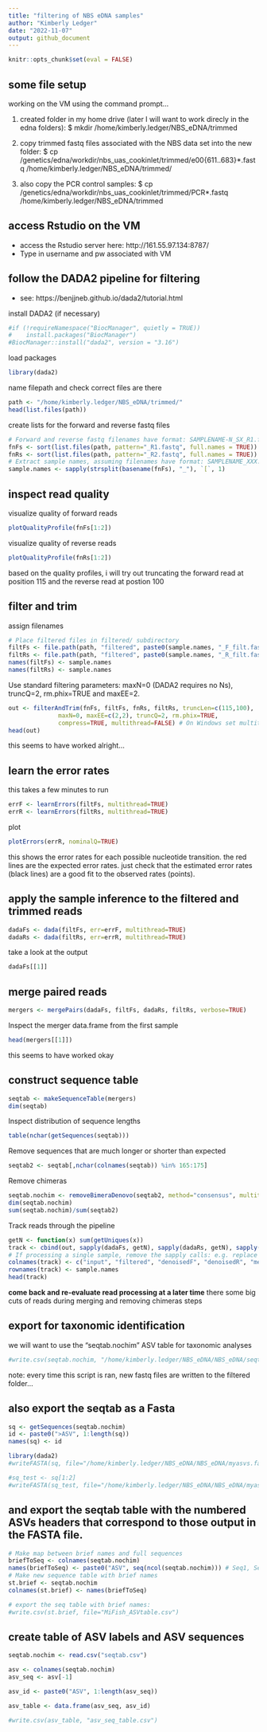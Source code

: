 ```yaml
---
title: "filtering of NBS eDNA samples"
author: "Kimberly Ledger"
date: "2022-11-07"
output: github_document
---
```


```r
knitr::opts_chunk$set(eval = FALSE)
```

## some file setup

working on the VM using the command prompt...

1. created folder in my home drive (later I will want to work direcly in the edna folders): $ mkdir /home/kimberly.ledger/NBS_eDNA/trimmed

2. copy trimmed fastq files associated with the NBS data set into the new folder:
$ cp /genetics/edna/workdir/nbs_uas_cookinlet/trimmed/e00{611..683}*.fastq /home/kimberly.ledger/NBS_eDNA/trimmed/

3. also copy the PCR control samples: 
$ cp /genetics/edna/workdir/nbs_uas_cookinlet/trimmed/PCR*.fastq /home/kimberly.ledger/NBS_eDNA/trimmed


## access Rstudio on the VM 
* access the Rstudio server here: http://161.55.97.134:8787/
* Type in username and pw associated with VM

## follow the DADA2 pipeline for filtering 
* see: https://benjjneb.github.io/dada2/tutorial.html

install DADA2 (if necessary)
```r
#if (!requireNamespace("BiocManager", quietly = TRUE))
#    install.packages("BiocManager")
#BiocManager::install("dada2", version = "3.16")
```

load packages
```r
library(dada2)
```

name filepath and check correct files are there 
```r
path <- "/home/kimberly.ledger/NBS_eDNA/trimmed/"
head(list.files(path))
```

create lists for the forward and reverse fastq files 
```r
# Forward and reverse fastq filenames have format: SAMPLENAME-N_SX_R1.fastq and SAMPLENAME-N_SX_R2.fastq
fnFs <- sort(list.files(path, pattern="_R1.fastq", full.names = TRUE))
fnRs <- sort(list.files(path, pattern="_R2.fastq", full.names = TRUE))
# Extract sample names, assuming filenames have format: SAMPLENAME_XXX.fastq
sample.names <- sapply(strsplit(basename(fnFs), "_"), `[`, 1)
```

## inspect read quality 

visualize quality of forward reads
```r
plotQualityProfile(fnFs[1:2])
```

visualize quality of reverse reads
```r
plotQualityProfile(fnRs[1:2])
```

based on the quality profiles, i will try out truncating the forward read at position 115 and the reverse read at postion 100

## filter and trim 

assign filenames 
```r
# Place filtered files in filtered/ subdirectory
filtFs <- file.path(path, "filtered", paste0(sample.names, "_F_filt.fastq.gz"))
filtRs <- file.path(path, "filtered", paste0(sample.names, "_R_filt.fastq.gz"))
names(filtFs) <- sample.names
names(filtRs) <- sample.names
```

Use standard filtering parameters: maxN=0 (DADA2 requires no Ns), truncQ=2, rm.phix=TRUE and maxEE=2.
```r
out <- filterAndTrim(fnFs, filtFs, fnRs, filtRs, truncLen=c(115,100),
              maxN=0, maxEE=c(2,2), truncQ=2, rm.phix=TRUE,
              compress=TRUE, multithread=FALSE) # On Windows set multithread=FALSE
head(out)
```

this seems to have worked alright... 

## learn the error rates 

this takes a few minutes to run
```r
errF <- learnErrors(filtFs, multithread=TRUE)
errR <- learnErrors(filtRs, multithread=TRUE)
```

plot
```r
plotErrors(errR, nominalQ=TRUE)
```

this shows the error rates for each possible nucleotide transition. the red lines are the expected error rates. just check that the estimated error rates (black lines) are a good fit to the observed rates (points). 

## apply the sample inference to the filtered and trimmed reads
```r
dadaFs <- dada(filtFs, err=errF, multithread=TRUE)
dadaRs <- dada(filtRs, err=errR, multithread=TRUE)
```

take a look at the output
```r
dadaFs[[1]]
```


## merge paired reads

```r
mergers <- mergePairs(dadaFs, filtFs, dadaRs, filtRs, verbose=TRUE)
```

Inspect the merger data.frame from the first sample
```r
head(mergers[[1]])
```

this seems to have worked okay 


## construct sequence table 

```r
seqtab <- makeSequenceTable(mergers)
dim(seqtab)
```

Inspect distribution of sequence lengths
```r
table(nchar(getSequences(seqtab)))
```

Remove sequences that are much longer or shorter than expected 
```r
seqtab2 <- seqtab[,nchar(colnames(seqtab)) %in% 165:175]
```

Remove chimeras
```r
seqtab.nochim <- removeBimeraDenovo(seqtab2, method="consensus", multithread=TRUE, verbose=TRUE)
dim(seqtab.nochim)
sum(seqtab.nochim)/sum(seqtab2)
```

Track reads through the pipeline
```r
getN <- function(x) sum(getUniques(x))
track <- cbind(out, sapply(dadaFs, getN), sapply(dadaRs, getN), sapply(mergers, getN), rowSums(seqtab.nochim))
# If processing a single sample, remove the sapply calls: e.g. replace sapply(dadaFs, getN) with getN(dadaFs)
colnames(track) <- c("input", "filtered", "denoisedF", "denoisedR", "merged", "nonchim")
rownames(track) <- sample.names
head(track)
```

**come back and re-evaluate read processing at a later time** there some big cuts of reads during merging and removing chimeras steps

## export for taxonomic identification

we will want to use the "seqtab.nochim" ASV table for taxonomic analyses

```r
#write.csv(seqtab.nochim, "/home/kimberly.ledger/NBS_eDNA/NBS_eDNA/seqtab.csv")
```

note: every time this script is ran, new fastq files are written to the filtered folder... 


## also export the seqtab as a Fasta
```r
sq <- getSequences(seqtab.nochim)
id <- paste0(">ASV", 1:length(sq))
names(sq) <- id

library(dada2)
#writeFASTA(sq, file="/home/kimberly.ledger/NBS_eDNA/NBS_eDNA/myasvs.fasta")

#sq_test <- sq[1:2]
#writeFASTA(sq_test, file="/home/kimberly.ledger/NBS_eDNA/NBS_eDNA/myasvs_test.fasta")
```

## and export the seqtab table with the numbered ASVs headers that correspond to those output in the FASTA file.
```r
# Make map between brief names and full sequences
briefToSeq <- colnames(seqtab.nochim)
names(briefToSeq) <- paste0("ASV", seq(ncol(seqtab.nochim))) # Seq1, Seq2, ...
# Make new sequence table with brief names
st.brief <- seqtab.nochim
colnames(st.brief) <- names(briefToSeq)

# export the seq table with brief names:
#write.csv(st.brief, file="MiFish_ASVtable.csv")
```



## create table of ASV labels and ASV sequences
```r
seqtab.nochim <- read.csv("seqtab.csv")

asv <- colnames(seqtab.nochim)
asv_seq <- asv[-1]

asv_id <- paste0("ASV", 1:length(asv_seq))

asv_table <- data.frame(asv_seq, asv_id)

#write.csv(asv_table, "asv_seq_table.csv")
```


